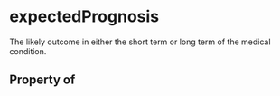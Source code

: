 # expectedPrognosis

The likely outcome in either the short term or long term of the medical condition.

## Property of



